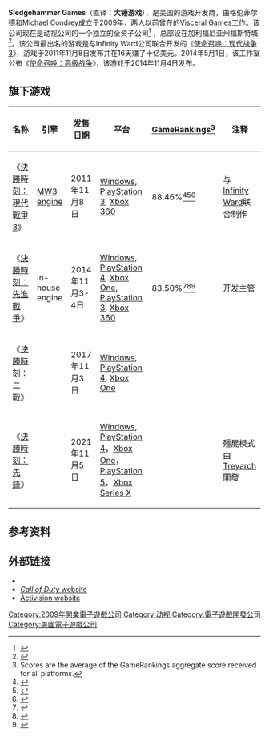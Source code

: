 {{NoteTA
| G1=Games
}}
{{Infobox company
| name = Sledgehammer Games
| logo = File:Sledgehammer games logo.svg
| caption =
| type = 动视公司旗下子公司
| foundation = 2009
| defunct =
| location = 美国加利福尼亚州福斯特城
| key_people = [[Glen_Schofield|Glen Schofield]] (GM/CEO), [[Michael_Condrey|Michael Condrey]] (VP/COO)
| industry = [[电子游戏产业|电子游戏]]
| products = 《[[使命召唤：现代战争3|使命召唤：现代战争3]]》<br>《[[使命召唤：高级战争|使命召唤：高级战争]]》
| owner = [[Activision_Blizzard|Activision Blizzard]]
| revenue =
| operating_income =
| net_income =
| parent = [[动视|动视]]
| num_employees = 225<ref>{{cite web|title=A look inside Sledgehammer Games, the new Call of Duty studio (photo gallery)|url=http://venturebeat.com/2014/08/01/a-look-inside-sledgehammer-games-the-new-call-of-duty-studio-photo-gallery/|last=Takahashi|first=Dean|date=August 1, 2014|accessdate=April 27, 2015|archive-date=2016-02-06|archive-url=https://web.archive.org/web/20160206080620/http://venturebeat.com/2014/08/01/a-look-inside-sledgehammer-games-the-new-call-of-duty-studio-photo-gallery/|dead-url=no}}</ref>
| divisions =
| subsid =
| homepage = {{official website|http://sledgehammergames.com/}}
}}

'''Sledgehammer Games'''（直译：'''大锤游戏'''），是美国的游戏开发商，由格伦菲尔德和Michael Condrey成立于2009年，两人以前曾在的[[維瑟羅遊戲|Visceral Games]]工作。该公司现在是动视公司的一个独立的全资子公司<ref name="Forbes profile">{{cite news|last=Rogers|first=Bruce|title=Glen Schofield and Michael Condrey's Sledgehammer Games: Growing the Call of Duty Franchise|url=http://www.forbes.com/sites/brucerogers/2013/02/21/glen-schofield-and-michael-condreys-sledgehammer-games-growing-the-call-of-duty-franchise/|accessdate=1 March 2013|newspaper=Forbes|date=February 21, 2013|archive-date=2013-02-28|archive-url=https://web.archive.org/web/20130228161025/http://www.forbes.com/sites/brucerogers/2013/02/21/glen-schofield-and-michael-condreys-sledgehammer-games-growing-the-call-of-duty-franchise/|dead-url=no}}</ref> ，总部设在加利福尼亚州福斯特城<ref name="SledgeHammer Location">{{cite web|title=Sledgehammer Games: Inside the Studio|url=http://www.sledgehammergames.com/studio/sanfrancisco|publisher=Activision Publishing, Inc.|accessdate=24 October 2012|deadurl=yes|archiveurl=https://web.archive.org/web/20121127135331/http://www.sledgehammergames.com/studio/sanfrancisco|archivedate=2012年11月27日}}</ref>。该公司最出名的游戏是与Infinity Ward公司联合开发的《[[使命召唤：现代战争3|使命召唤：现代战争3]]》，游戏于2011年11月8日发布并在16天赚了十亿美元。2014年5月1日，该工作室公布《[[使命召唤：高级战争|使命召唤：高级战争]]》，该游戏于2014年11月4日发布。

== 旗下游戏 ==

{| class= "wikitable"
|-
! 名称 !! 引擎 !! 发售日期 !! 平台 !! [[GameRankings|GameRankings]]<ref>Scores are the average of the GameRankings aggregate score received for all platforms.</ref> !! 注释
|-
| 《[[決勝時刻：現代戰爭3|決勝時刻：現代戰爭3]]》 || [[IW_engine|MW3 engine]] || 2011年11月8日 || [[Microsoft_Windows|Windows]], [[PlayStation_3|PlayStation 3]], [[Xbox_360|Xbox 360]] || 88.46%<ref>{{cite web |url=http://www.gamerankings.com/xbox360/995751-call-of-duty-modern-warfare-3/index.html |title=GameRankings Reviews: Call of Duty: Modern Warfare 3 (Xbox 360) |publisher=GameRankings |accessdate=2015-11-05 |archive-date=2011-12-18 |archive-url=https://web.archive.org/web/20111218234203/http://www.gamerankings.com/xbox360/995751-call-of-duty-modern-warfare-3/index.html |dead-url=no }}</ref><ref>{{cite web |url=http://www.gamerankings.com/ps3/995750-call-of-duty-modern-warfare-3/index.html |title=GameRankings Reviews: Call of Duty: Modern Warfare 4 (PlayStation 3) |publisher=GameRankings |accessdate=2015-11-05 |archive-date=2011-12-15 |archive-url=https://web.archive.org/web/20111215073726/http://www.gamerankings.com/ps3/995750-call-of-duty-modern-warfare-3/index.html |dead-url=no }}</ref><ref>{{cite web |url=http://www.gamerankings.com/pc/995752-call-of-duty-modern-warfare-3/index.html |title=GameRankings Reviews: Call of Duty: Modern Warfare 3 (PC) |publisher=GameRankings |accessdate=2015-11-05 |archive-date=2011-12-28 |archive-url=https://web.archive.org/web/20111228190955/http://www.gamerankings.com/pc/995752-call-of-duty-modern-warfare-3/index.html |dead-url=no }}</ref> || 与[[Infinity_Ward|Infinity Ward]]联合制作
|-
| 《[[決勝時刻：先進戰爭|決勝時刻：先進戰爭]]》 || In-house engine || 2014年11月3-4日 || [[Microsoft_Windows|Windows]], [[PlayStation_4|PlayStation 4]], [[Xbox_One|Xbox One]], [[PlayStation_3|PlayStation 3]], [[Xbox_360|Xbox 360]] || 83.50%<ref>{{cite web |url=http://www.gamerankings.com/xboxone/792619-call-of-duty-advanced-warfare/index.html |title=Call of Duty: Advanced Warfare for Xbox One |work=[[GameRankings|GameRankings]] |publisher=[[CBS_Interactive|CBS Interactive]] |accessdate=November 3, 2014 |archive-date=2014-11-04 |archive-url=https://web.archive.org/web/20141104114832/http://www.gamerankings.com/xboxone/792619-call-of-duty-advanced-warfare/index.html |dead-url=no }}</ref><ref>{{cite web |url=http://www.gamerankings.com/ps4/792618-call-of-duty-advanced-warfare/index.html |title=Call of Duty: Advanced Warfare for PlayStation 4 |work=[[GameRankings|GameRankings]] |publisher=[[CBS_Interactive|CBS Interactive]] |accessdate=November 3, 2014 |archive-date=2014-11-04 |archive-url=https://web.archive.org/web/20141104114344/http://www.gamerankings.com/ps4/792618-call-of-duty-advanced-warfare/index.html |dead-url=no }}</ref><ref>{{cite web|url=http://www.gamerankings.com/pc/792622-call-of-duty-advanced-warfare/index.html|title=Call of Duty: Advanced Warfare for PC|work=[[GameRankings|GameRankings]]|publisher=[[CBS_Interactive|CBS Interactive]]|accessdate=January 25, 2015|archive-date=2015-02-02|archive-url=https://web.archive.org/web/20150202225947/http://www.gamerankings.com/pc/792622-call-of-duty-advanced-warfare/index.html|dead-url=no}}</ref> || 开发主管
|-
| 《[[決勝時刻：二戰|決勝時刻：二戰]]》 ||   || 2017年11月3日 || [[Microsoft_Windows|Windows]], [[PlayStation_4|PlayStation 4]], [[Xbox_One|Xbox One]] ||
|-
| 《[[決勝時刻：先鋒|決勝時刻：先鋒]]》 ||   || 2021年11月5日 || [[Microsoft_Windows|Windows]], [[PlayStation_4|PlayStation 4]]，[[Xbox_One|Xbox One]]，[[PlayStation_5|PlayStation 5]]，[[Xbox_Series_X|Xbox Series X]] ||  || 殭屍模式由[[Treyarch|Treyarch]]開發
|}

== 参考资料 ==
{{reflist}}

== 外部链接 ==

* {{official website|http://sledgehammergames.com/}}
* [http://www.callofduty.com/ ''Call of Duty'' website]{{Wayback|url=http://www.callofduty.com/ |date=20151211175015 }}
* [http://www.activision.com/ Activision website]{{Wayback|url=http://www.activision.com/ |date=20071017021734 }}

{{动视}}

{{DEFAULTSORT:Sledgehammer Games}}
[[Category:2009年開業電子遊戲公司|Category:2009年開業電子遊戲公司]]
[[Category:动视|Category:动视]]
[[Category:電子遊戲開發公司|Category:電子遊戲開發公司]]
[[Category:美國電子遊戲公司|Category:美國電子遊戲公司]]